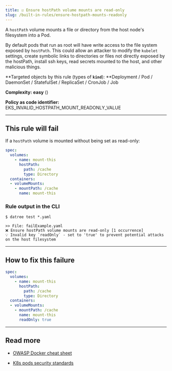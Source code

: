 ```yaml
---
title: ☑️ Ensure hostPath volume mounts are read-only
slug: /built-in-rules/ensure-hostpath-mounts-readonly
---
```


A `hostPath` volume mounts a file or directory from the host node's filesystem into a Pod.  

By default pods that run as root will have write access to the file system exposed by `hostPath`. This could allow an attacker to modify the `kubelet` settings, create symbolic links to directories or files not directly exposed by the hostPath, install ssh keys, read secrets mounted to the host, and other malicious things.

**Targeted objects by this rule (types of **`kind`**): **Deployment / Pod / DaemonSet / StatefulSet / ReplicaSet / CronJob / Job

**Complexity:** **easy** (<Complexity/>)

**Policy as code identifier:** EKS_INVALID_HOSTPATH_MOUNT_READONLY_VALUE

---

## This rule will fail

If a `hostPath` volume is mounted without being set as read-only:

```yaml
spec:
  volumes:
    - name: mount-this
      hostPath: 
        path: /cache
        type: Directory
  containers:
  - volumeMounts:
    - mountPath: /cache
      name: mount-this
```

### Rule output in the CLI

```terminal
$ datree test *.yaml

>> File: failExample.yaml
❌ Ensure hostPath volume mounts are read-only [1 occurrence]
💡 Invalid key `readOnly` - set to 'true' to prevent potential attacks on the host filesystem
```

---

## How to fix this failure

```yaml
spec:
  volumes:
    - name: mount-this
      hostPath: 
        path: /cache
        type: Directory
  containers:
  - volumeMounts:
    - mountPath: /cache
      name: mount-this
      readOnly: true
```

---

## Read more

- [OWASP Docker cheat sheet](https://cheatsheetseries.owasp.org/cheatsheets/Docker_Security_Cheat_Sheet.html#rule-3-limit-capabilities-grant-only-specific-capabilities-needed-by-a-container)

- [K8s pods security standards](https://kubernetes.io/docs/concepts/security/pod-security-standards/)

